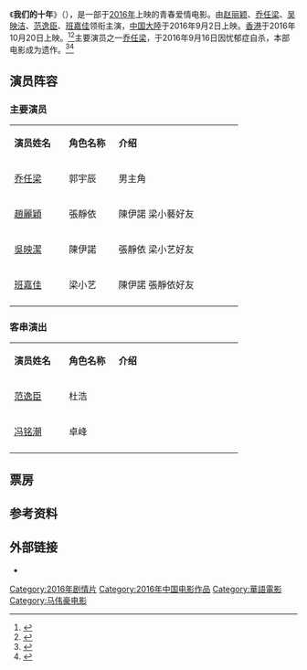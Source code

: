 {{Infobox Film
| name           =我们的十年
| original_name  = Days of Our Own
| image          =
| image_size     =
| caption        =
| based_on       =
| 監製           =
| 製作人         =[[杜焘|杜焘]]
| 導演           =[[马伟豪|马伟豪]]、[[刘海|刘海]]
| 編劇           =[[孟小豹|孟小豹]]、[[叶小舟|叶小舟]]
| 主演           =[[赵丽颖|赵丽颖]]、[[乔任梁|乔任梁]]、[[吴映洁|吴映洁]]、<br>[[范逸臣|范逸臣]]、[[班嘉佳|班嘉佳]]
| 製片商         = 湖南楚人传媒有限公司
| 發行商         = 好样传媒股份有限公司<br>深圳市金蔷薇影视传媒有限公司<br>美亚长城传媒（北京）有限公司<br>北京广义祯投资管理有限公司
| 產地           = {{中國大陸電影產地}}[[中國大陸|大陸]]
| 上映日期       = {{film date|2016|09|02|中国大陸}} 
| 語言           = [[汉语普通话|汉语普通话]]
}}
《'''我们的十年'''》（{{lang-en|'''''Days of Our Own'''''}}），是一部于[[2016年电影列表|2016年]]上映的青春爱情电影。由[[赵丽颖|赵丽颖]]、[[乔任梁|乔任梁]]、[[吴映洁|吴映洁]]、[[范逸臣|范逸臣]]、[[班嘉佳|班嘉佳]]领衔主演，[[中国大陸|中国大陸]]于2016年9月2日上映。[[香港|香港]]于2016年10月20日上映。<ref>{{Cite web |url=http://news.mtime.com/2016/08/25/1559024.html |title=《我们的十年》终极预告海报双发 赵丽颖十年成长不忘初心 青春笑容依旧 |access-date=2016-09-17 |archive-date=2019-08-23 |archive-url=https://web.archive.org/web/20190823072122/http://news.mtime.com/2016/08/25/1559024.html |dead-url=no }}</ref><ref>{{Cite web |url=http://www.yn.xinhuanet.com/2016info5/20160823/3394718_c.html |title=《我们的十年》回顾十年往事引网友共鸣 |access-date=2016-09-17 |archive-url=https://web.archive.org/web/20160919223015/http://www.yn.xinhuanet.com/2016info5/20160823/3394718_c.html |archive-date=2016-09-19 |dead-url=yes }}</ref>主要演员之一[[乔任梁|乔任梁]]，于2016年9月16日因忧郁症自杀，本部电影成为遗作。<ref>{{Cite web |url=http://china.huanqiu.com/article/2016-09/9449175.html |title=《我们的十年》还在上映 乔任梁却独自"离开"了 |access-date=2016-09-17 |archive-date=2019-08-21 |archive-url=https://web.archive.org/web/20190821065135/http://china.huanqiu.com/article/2016-09/9449175.html |dead-url=no }}</ref><ref>{{Cite web |url=http://ent.sina.com.cn/s/m/2016-09-17/doc-ifxvyqwa3320279.shtml |title=乔任梁多部作品成遗作 工作人员赞其敬业 |access-date=2016-09-17 |archive-date=2019-08-18 |archive-url=https://web.archive.org/web/20190818113729/http://ent.sina.com.cn/s/m/2016-09-17/doc-ifxvyqwa3320279.shtml |dead-url=no }}</ref>

== 演员阵容 ==
=== 主要演员 ===
{|class="wikitable" width="60%"
|- style="background:#AFC7BA; color:snow" align=center
|style="width:22%"|'''演员姓名'''||style="width:20%"|'''角色名称'''||style="width:50%"|'''介绍'''
|-
! [[乔任梁|乔任梁]]
! 郭宇辰
|男主角
|-
! [[趙麗穎|趙麗穎]]
! 張靜依
|陳伊諾 梁小藝好友
|-
! [[吳映潔|吳映潔]]
 ! 陳伊諾 
|張靜依 梁小艺好友
|-
! [[班嘉佳|班嘉佳]]
! 梁小艺
|陳伊諾 張靜依好友
|-
|}

=== 客串演出 ===
{|class="wikitable" width="60%"
|- style="background:#AFC7BA; color:snow" align=center
|style="width:22%"|'''演员姓名'''||style="width:20%"|'''角色名称'''||style="width:50%"|'''介绍'''
|-
! [[范逸臣|范逸臣]]
! 杜浩
|
|-
! [[冯铭潮|冯铭潮]]
! 卓峰
|
|-
|}

== 票房 ==
== 参考资料 ==
{{reflist}}
== 外部链接 ==
* {{Weibo|wmdsn}}
[[Category:2016年剧情片|Category:2016年剧情片]]
[[Category:2016年中国电影作品|Category:2016年中国电影作品]]
[[Category:華語電影|Category:華語電影]]
[[Category:马伟豪电影|Category:马伟豪电影]]